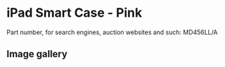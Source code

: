 
# iPad Smart Case - Pink

Part number, for search engines, auction websites and such: MD456LL/A

## Image gallery

<div style={{ width: '100%', maxWidth: '768px' }}>
<GalleryComponent
    images={[
      {
        original: "/everysource/MD456.webp",
        thumbnail: "/everypreview/MD456.webp",
      },
      {
        original: "/everysource/MD456_AV1.webp",
        thumbnail: "/everypreview/MD456_AV1.webp",
      },
      {
        original: "/everysource/MD456_AV1_BLACK.webp",
        thumbnail: "/everypreview/MD456_AV1_BLACK.webp",
      },
      {
        original: "/everysource/MD456_AV1_WHITE.webp",
        thumbnail: "/everypreview/MD456_AV1_WHITE.webp",
      },
      {
        original: "/everysource/MD456_AV2.webp",
        thumbnail: "/everypreview/MD456_AV2.webp",
      },
      {
        original: "/everysource/MD456_AV2_BLACK.webp",
        thumbnail: "/everypreview/MD456_AV2_BLACK.webp",
      },
      {
        original: "/everysource/MD456_AV3.webp",
        thumbnail: "/everypreview/MD456_AV3.webp",
      },
      {
        original: "/everysource/MD456_AV3_BLACK.webp",
        thumbnail: "/everypreview/MD456_AV3_BLACK.webp",
      },
      {
        original: "/everysource/MD456_AV4.webp",
        thumbnail: "/everypreview/MD456_AV4.webp",
      },
      {
        original: "/everysource/MD456_AV4_BLACK.webp",
        thumbnail: "/everypreview/MD456_AV4_BLACK.webp",
      },
      {
        original: "/everysource/MD456_AV5.webp",
        thumbnail: "/everypreview/MD456_AV5.webp",
      },
      {
        original: "/everysource/MD456_AV6.webp",
        thumbnail: "/everypreview/MD456_AV6.webp",
      }
    ]}
  />
</div>